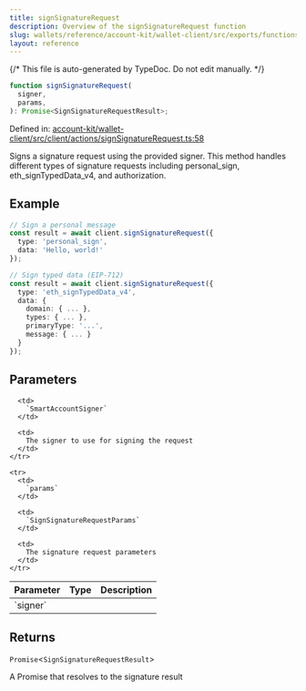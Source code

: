 ```yaml
---
title: signSignatureRequest
description: Overview of the signSignatureRequest function
slug: wallets/reference/account-kit/wallet-client/src/exports/functions/signSignatureRequest
layout: reference
---
```


{/* This file is auto-generated by TypeDoc. Do not edit manually. */}

```ts
function signSignatureRequest(
  signer,
  params,
): Promise<SignSignatureRequestResult>;
```

Defined in: [account-kit/wallet-client/src/client/actions/signSignatureRequest.ts:58](https://github.com/alchemyplatform/aa-sdk/blob/9df5be8c23af4e472bcb503c17766b16da0ad87d/account-kit/wallet-client/src/client/actions/signSignatureRequest.ts#L58)

Signs a signature request using the provided signer.
This method handles different types of signature requests including personal_sign, eth_signTypedData_v4, and authorization.

## Example

```ts
// Sign a personal message
const result = await client.signSignatureRequest({
  type: 'personal_sign',
  data: 'Hello, world!'
});

// Sign typed data (EIP-712)
const result = await client.signSignatureRequest({
  type: 'eth_signTypedData_v4',
  data: {
    domain: { ... },
    types: { ... },
    primaryType: '...',
    message: { ... }
  }
});
```

## Parameters

<table>
  <thead>
    <tr>
      <th align="left">Parameter</th>
      <th align="left">Type</th>
      <th align="left">Description</th>
    </tr>
  </thead>

  <tbody>
    <tr>
      <td>
        `signer`
      </td>

      <td>
        `SmartAccountSigner`
      </td>

      <td>
        The signer to use for signing the request
      </td>
    </tr>

    <tr>
      <td>
        `params`
      </td>

      <td>
        `SignSignatureRequestParams`
      </td>

      <td>
        The signature request parameters
      </td>
    </tr>

  </tbody>
</table>

## Returns

`Promise`\<`SignSignatureRequestResult`>

A Promise that resolves to the signature result
